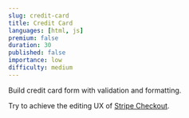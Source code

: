 ```yaml
---
slug: credit-card
title: Credit Card
languages: [html, js]
premium: false
duration: 30
published: false
importance: low
difficulty: medium
---
```


Build credit card form with validation and formatting.

Try to achieve the editing UX of [Stripe Checkout](https://checkout.stripe.dev/preview).

